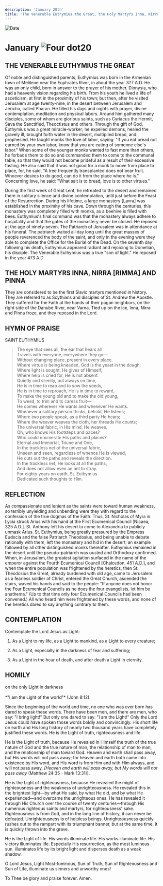 ```yaml
---
description: 'January 20th'
title: 'The Venerable Euthymius the Great, the Holy Martyrs Inna, Nirra, and Pinna'
---
```


<CustomPaginator />
<RunningHead />

<Image src="/title-imprint.png" height={68} width={50} alt="Date" className="title-imprint"/>

# <div id="date">January <Image className="four-dot" src="/four-dot.png" height={15} width={15} alt="Four dot" />20</div>

## THE VENERABLE EUTHYMIUS THE GREAT

Of noble and distinguished parents, Euthymius was born in the Armenian town of Melitene near the Euphrates River, in about the year 377 A.D. He was an only child, born in answer to the prayer of his mother, Dionysia, who had a heavenly vision regarding his birth. From his youth he lived a life of asceticism, at first in the proximity of his town; but then, after he visited Jerusalem at age twenty-nine, in the desert between Jerusalem and Jericho, called Pharan. He filled his days and nights with prayer, divine contemplation, meditation and physical labors. Around him gathered many disciples, some of whom are glorious saints, such as Cyriacus the Hermit, Sava the Sanctified, Theoctistus and others. Through the gift of God, Euthymius was a great miracle-worker; he expelled demons, healed the gravely ill, brought forth water in the desert, multiplied bread, and prophesied. He taught monks the love of labor, saying: "If you eat bread not earned by your own labor, know that you are eating of someone else's labor." When some of the younger monks wanted to fast more than others, he forbade them to do so and commanded them to come to the communal table, so that they would not become prideful as a result of their excessive fasting. He also said that it was not good for a monk to move from place to place, for, he said, "A tree frequently transplanted does not bear fruit. Whoever desires to do good, can do it from the place where he is." Concerning love, he said: "What salt is to bread, love is to other virtues."

During the first week of Great Lent, he retreated to the desert and remained there in solitary silence and divine contemplation, until just before the Feast of the Resurrection. During his lifetime, a large monastery [Lavra] was established in the proximity of his cave. Down through the centuries, this monastery was completely filled with monks, as a beehive is filled with bees. Euthymius's final command was that the monastery always adhere to hospitality and that the gates of the monastery never be closed. He reposed at the age of ninety-seven. The Patriarch of Jerusalem was in attendance at his funeral. The patriarch waited all day long until the great masses of people reverenced the body of the saint, and only in the evening were they able to complete the Office for the Burial of the Dead. On the seventh day following his death, Euthymius appeared radiant and rejoicing to Dometian, his disciple. The Venerable Euthymius was a true "son of light." He reposed in the year 473 A.D.

## THE HOLY MARTYRS INNA, NIRRA [RIMMA] AND PINNA

They are considered to be the first Slavic martyrs mentioned in history. They are referred to as Scythians and disciples of St. Andrew the Apostle. They suffered for the Faith at the hands of their pagan neighbors, on the right side of the Danube River, near Varna. Tied up on the ice, Inna, Nirra and Pinna froze, and they reposed in the Lord.


## HYMN OF PRAISE
<div style={{textAlign:'center', color:'crimson', fontWeight:'bold'}}>
SAINT EUTHYMIUS
</div>

>The eye that sees all, the ear that hears all  
Travels with everyone, everywhere they go—  
Without changing place, present in every place.  
Where virtue is being kneaded, God is the yeast in the dough;  
Where light is sought, He gives of Himself;  
Where help is cried for, He is not absent.  
Quietly and silently, but always on time,  
He is in time to reap and to sow the seeds,  
He is in time to reproach, He is in time to reward,  
To make the young old and to make the old young,  
To weed, to trim and to caress fruit—  
He comes wherever He wants and whenever He wants.  
Whenever a solitary person thinks, behold, He listens;  
Where two people speak, as a third party He hears;  
Where the weaver weaves the cloth, her threads He counts;  
The universal fabric, in His mind, He weaves.  
Oh, who knows His footsteps and paces?  
Who could enumerate His paths and places?  
Eternal and Immortal, Triune and One,  
In the trackless net of the universal fabric,  
Unseen and seen, regardless of whence He is viewed,  
He cuts out the paths and reveals the direction.  
In the trackless net, He looks at all the paths,  
And does not allow even an ant to stray.  
For eighty years on earth, St. Euthymius  
Dedicated such thoughts to Him.  


## REFLECTION

As compassionate and lenient as the saints were toward human weakness, so terribly unyielding and unbending were they with regard to the confession of the true dogmas of the Faith. Thus, St. Nicholas of Myra in Lycia struck Arius with his hand at the First Ecumenical Council [Nicaea, 325 A.D.]. St. Anthony left his desert to come to Alexandria to publicly unmask Arius. St. Euthymius, being greatly pressured by the Empress Eudocia and the false Patriarch Theodosius, and being unable to debate rationally with them, left the monastery and hid in the desert; an example followed by all other distinguished monks thereafter. Euthymius remained in the desert until the pseudo-patriarch was ousted and Orthodoxy confirmed. When, in Jerusalem, the greatest agitation surfaced in the name of the emperor against the Fourth Ecumenical Council [Chalcedon, 451 A.D.], and when the entire population was frightened by the heretics, then St. Theodosius the Great, already burdened with old age, came to Jerusalem as a fearless soldier of Christ, entered the Great Church, ascended the stairs, waved his hands and said to the people: "If anyone does not honor the Four Ecumenical Councils as he does the four evangelists, let him be anathema." (Up to that time only four Ecumenical Councils had been convened.) All who heard him were frightened by these words, and none of the heretics dared to say anything contrary to them.

## CONTEMPLATION

Contemplate the Lord Jesus as Light:

1. As a Light to my life, as a Light to mankind, as a Light to every creature;

2. As a Light, especially in the darkness of fear and suffering;

3. As a Light in the hour of death, and after death a Light in eternity.


## HOMILY
<div style={{textAlign:'center', color:'crimson', fontWeight:'bold'}}>
on the only Light in darkness
</div><br /><div style={{textAlign:'right'}}>
*"I am the Light of the world"* (John 8:12).
</div>

Since the beginning of the world and time, no one who was ever born has dared to speak these words. There have been men, and there are men, who say: "I bring light!" But only one dared to say: "I am the Light!" Only the Lord Jesus could have spoken those words boldly and convincingly. His short life on earth and His long history of nearly two thousand years have completely justified these words. He is the Light of truth, righteousness and life.

He is the Light of truth, because He revealed in Himself the truth of the true nature of God and the true nature of man, the relationship of man to man, and the relationship of man toward God. Heaven and earth shall pass away, but His words will not pass away; for heaven and earth both came into existence by His word, and His word is from Him and with Him always, and will not pass away. *[Heaven and earth will pass away, but My words will not pass away* (Matthew 24:35 - Mark 13:31)].

He is the Light of righteousness, because He revealed the might of righteousness and the weakness of unrighteousness. He revealed this in the brightest light—by what He said, by what He did, and by what He experienced—and overcame the unrighteous ones. He has revealed it through His Church over the course of twenty centuries—through His numerous righteous saints and martyrs, for righteousness' sake. Righteousness is from God, and in the long line of history, it can never be defeated. Unrighteousness is of helpless beings. Unrighteousness quickly rushes out to the rampart with its triumphant banner, but at the same time, it is quickly thrown into the grave.

He is the Light of life. His words illuminate life. His works illuminate life. His victory illuminates life. Especially His resurrection, as the most luminous sun, illuminates life by its bright light and disperses death as a weak shadow.

O Lord Jesus, Light Most-luminous, Sun of Truth, Sun of Righteousness and Sun of Life, illuminate us sinners and unworthy ones!

To Thee be glory and praise forever. Amen.